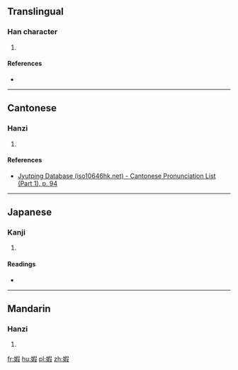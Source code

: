 ==Translingual==

===Han character===
{{Han char|rn=38|rad=女|as=09|sn=12|four=4744<sub>7</sub>|canj=女口尸水 (VRSE)|ids=⿰[[女]][[叚]]}}

# {{defn|Han|sort=女09}}

====References====
* {{Han ref|kx=0266.060|dkj=06467|dj=0533.130|hdz=21069.100|uh=5A7D|ud=23165|bh=D8CA|bd=55498}}

----

==Cantonese==

===Hanzi===
{{yue-hanzi|jyut=[[gaa2]]|y=ga2}}

# {{defn|lang=yue|sort=女09}}

====References====
* [http://www.iso10646hk.net/jp/document/download.jsp Jyutping Database (iso10646hk.net) - Cantonese Pronunciation List (Part 1), p. 94]

----

==Japanese==

===Kanji===
{{ja-kanji|grade=|rs=女09}}

# {{defn|lang=ja|sort=女09}}

====Readings====
* {{ja-readings|on=[[か]] (ka), [[け]] (ke)|kun=[[みめよい]] (mimeyoi)}}

----

==Mandarin==

===Hanzi===
{{cmn-hanzi|pin=[[jiǎ]] ([[jia3]]), [[yú]] ([[yu2]])|wg=chia<sup>3</sup>, yü<sup>2</sup>}}

# {{defn|lang=cmn|sort=女09}}

[[fr:婽]]
[[hu:婽]]
[[pl:婽]]
[[zh:婽]]